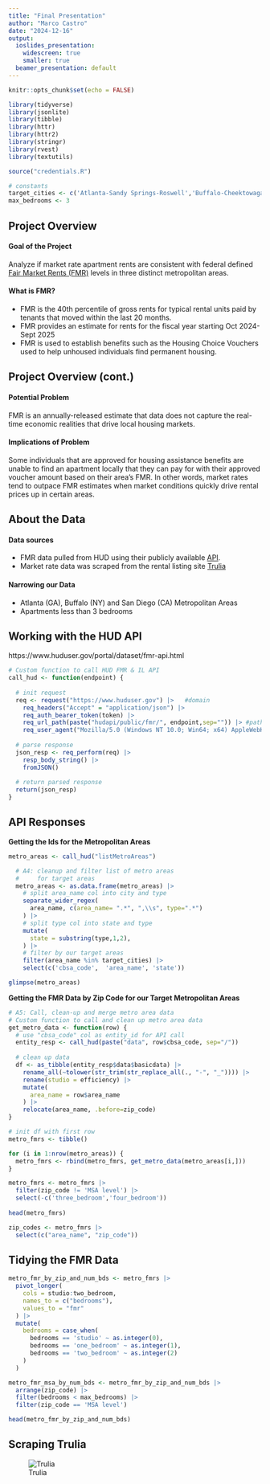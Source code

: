 ```yaml
---
title: "Final Presentation"
author: "Marco Castro"
date: "2024-12-16"
output:
  ioslides_presentation:
    widescreen: true
    smaller: true
  beamer_presentation: default
---
```


```r
knitr::opts_chunk$set(echo = FALSE)

library(tidyverse)
library(jsonlite)
library(tibble)
library(httr)
library(httr2)
library(stringr)
library(rvest)
library(textutils)

source("credentials.R")

# constants
target_cities <- c('Atlanta-Sandy Springs-Roswell','Buffalo-Cheektowaga-Niagara Falls','San Diego-Carlsbad')
max_bedrooms <- 3


```

## Project Overview

#### __Goal of the Project__

Analyze if market rate apartment rents are consistent with federal defined [Fair Market Rents (FMR)](https://www.huduser.gov/periodicals/ushmc/winter98/summary-2.html) levels in three distinct metropolitan areas.

#### __What is FMR?__

-   FMR is the 40th percentile of gross rents for typical rental units paid by tenants that moved within the last 20 months.
-   FMR provides an estimate for rents for the fiscal year starting Oct 2024-Sept 2025
-   FMR is used to establish benefits such as the Housing Choice Vouchers used to help unhoused individuals find permanent housing.

## Project Overview (cont.)

#### __Potential Problem__
FMR is an annually-released estimate that data does not capture the real-time economic realities that drive local housing markets.

#### __Implications of Problem__
Some individuals that are approved for housing assistance benefits are unable to find an apartment locally that they can pay for with their approved voucher amount based on their area's FMR. In other words, market rates tend to outpace FMR estimates when market conditions quickly drive rental prices up in certain areas.

## About the Data

#### __Data sources__

-   FMR data pulled from HUD using their publicly available [API](https://www.huduser.gov/portal/dataset/fmr-api.html).
-   Market rate data was scraped from the rental listing site [Trulia](http://trulia.com)

#### __Narrowing our Data__

-   Atlanta (GA), Buffalo (NY) and San Diego (CA) Metropolitan Areas
-   Apartments less than 3 bedrooms


## Working with the HUD API

https://www.huduser.gov/portal/dataset/fmr-api.html

```r

# Custom function to call HUD FMR & IL API
call_hud <- function(endpoint) {
  
  # init request
  req <- request("https://www.huduser.gov") |>   #domain
    req_headers("Accept" = "application/json") |> 
    req_auth_bearer_token(token) |>
    req_url_path(paste("hudapi/public/fmr/", endpoint,sep="")) |> #path
    req_user_agent("Mozilla/5.0 (Windows NT 10.0; Win64; x64) AppleWebKit/537.36 (KHTML, like Gecko) Chrome/64.0.3282.140 Safari/537.36 Edge/18.17763")
  
  # parse response
  json_resp <- req_perform(req) |> 
    resp_body_string() |>
    fromJSON() 
  
  # return parsed response
  return(json_resp) 
}
```

## API Responses
__Getting the Ids for the Metropolitan Areas__

```r
metro_areas <- call_hud("listMetroAreas")
```

```r

  # A4: cleanup and filter list of metro areas 
  #     for target areas
  metro_areas <- as.data.frame(metro_areas) |>
    # split area_name col into city and type
    separate_wider_regex(
      area_name, c(area_name= ".*", ",\\s", type=".*")
    ) |>
    # split type col into state and type
    mutate(
      state = substring(type,1,2),
    ) |>
    # filter by our target areas
    filter(area_name %in% target_cities) |>
    select(c('cbsa_code',  'area_name', 'state')) 

glimpse(metro_areas)  
```

__Getting the FMR Data by Zip Code for our Target Metropolitan Areas__

```r
# A5: Call, clean-up and merge metro area data
# Custom function to call and clean up metro area data
get_metro_data <- function(row) {
  # use "cbsa_code" col as entity_id for API call
  entity_resp <- call_hud(paste("data", row$cbsa_code, sep="/"))
  
  # clean up data
  df <- as_tibble(entity_resp$data$basicdata) |>
    rename_all(~tolower(str_trim(str_replace_all(., "-", "_")))) |>
    rename(studio = efficiency) |>
    mutate( 
      area_name = row$area_name
    ) |>
    relocate(area_name, .before=zip_code) 
}

# init df with first row
metro_fmrs <- tibble()
```
```r
for (i in 1:nrow(metro_areas)) {
  metro_fmrs <- rbind(metro_fmrs, get_metro_data(metro_areas[i,]))
}
```
```r
metro_fmrs <- metro_fmrs |>
  filter(zip_code != 'MSA level') |>
  select(-c('three_bedroom','four_bedroom'))
  
head(metro_fmrs)

zip_codes <- metro_fmrs |>
  select(c("area_name", "zip_code"))
```

## Tidying the FMR Data

```r
metro_fmr_by_zip_and_num_bds <- metro_fmrs |>
  pivot_longer(
    cols = studio:two_bedroom,
    names_to = c("bedrooms"),
    values_to = "fmr"
  ) |>
  mutate(
    bedrooms = case_when(
      bedrooms == 'studio' ~ as.integer(0),
      bedrooms == 'one_bedroom' ~ as.integer(1),
      bedrooms == 'two_bedroom' ~ as.integer(2)
    )
  ) 
```

```r
metro_fmr_msa_by_num_bds <- metro_fmr_by_zip_and_num_bds |>
  arrange(zip_code) |>
  filter(bedrooms < max_bedrooms) |>
  filter(zip_code == 'MSA level')

head(metro_fmr_by_zip_and_num_bds)

```

## Scraping Trulia

![Trulia](trulia.png)